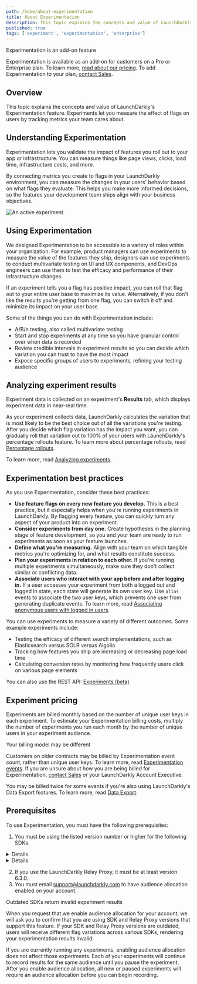 ```yaml
---
path: /home/about-experimentation
title: About Experimentation
description: This topic explains the concepts and value of LaunchDarkly's Experimentation feature.
published: true
tags: ['experiment', 'experimentation', 'enterprise']
---
```


<Callout intent="primary">
<CalloutTitle>Experimentation is an add-on feature</CalloutTitle>
<CalloutDescription>

Experimentation is available as an add-on for customers on a Pro or Enterprise plan. To learn more, [read about our pricing](https://launchdarkly.com/pricing/). To add Experimentation to your plan, [contact Sales](https://launchdarkly.com/contact-sales/).

</CalloutDescription>
</Callout>

## Overview

This topic explains the concepts and value of LaunchDarkly's Experimentation feature. Experiments let you measure the effect of flags on users by tracking metrics your team cares about.

## Understanding Experimentation

Experimentation lets you validate the impact of features you roll out to your app or infrastructure. You can measure things like page views, clicks, load time, infrastructure costs, and more.

By connecting metrics you create to flags in your LaunchDarkly environment, you can measure the changes in your users' behavior based on what flags they evaluate. This helps you make more informed decisions, so the features your development team ships align with your business objectives.

![An active experiment.](experiment-card.png)

## Using Experimentation

We designed Experimentation to be accessible to a variety of roles within your organization. For example, product managers can use experiments to measure the value of the features they ship, designers can use experiments to conduct multivariate testing on UI and UX components, and DevOps engineers can use them to test the efficacy and performance of their infrastructure changes.

If an experiment tells you a flag has positive impact, you can roll that flag out to your entire user base to maximize its value. Alternatively, if you don't like the results you're getting from one flag, you can switch it off and minimize its impact on your user base.

Some of the things you can do with Experimentation include:

- A/B/n testing, also called multivariate testing
- Start and stop experiments at any time so you have granular control over when data is recorded
- Review credible intervals in experiment results so you can decide which variation you can trust to have the most impact
- Expose specific groups of users to experiments, refining your testing audience

## Analyzing experiment results

Experiment data is collected on an experiment's **Results** tab, which displays experiment data in near-real time.

As your experiment collects data, LaunchDarkly calculates the variation that is most likely to be the best choice out of all the variations you're testing. After you decide which flag variation has the impact you want, you can gradually roll that variation out to 100% of your users with LaunchDarkly's percentage rollouts feature. To learn more about percentage rollouts, read [Percentage rollouts](/home/flags/rollouts).

To learn more, read [Analyzing experiments](/home/analyzing-experiments).

## Experimentation best practices

As you use Experimentation, consider these best practices:

- **Use feature flags on every new feature you develop.** This is a best practice, but it especially helps when you're running experiments in LaunchDarkly. By flagging every feature, you can quickly turn any aspect of your product into an experiment.
- **Consider experiments from day one.** Create hypotheses in the planning stage of feature development, so you and your team are ready to run experiments as soon as your feature launches.
- **Define what you're measuring.** Align with your team on which tangible metrics you're optimizing for, and what results constitute success.
- **Plan your experiments in relation to each other.** If you're running multiple experiments simultaneously, make sure they don't collect similar or conflicting data.
- **Associate users who interact with your app before and after logging in.** If a user accesses your experiment from both a logged out and logged in state, each state will generate its own user key. Use `alias` events to associate the two user keys, which prevents one user from generating duplicate events. To learn more, read [Associating anonymous users with logged in users](/home/users/anonymous-users#associating-anonymous-users-with-logged-in-users).

You can use experiments to measure a variety of different outcomes. Some example experiments include:

- Testing the efficacy of different search implementations, such as Elasticsearch versus SOLR versus Algolia
- Tracking how features you ship are increasing or decreasing page load time
- Calculating conversion rates by monitoring how frequently users click on various page elements

<LearnMore>

You can also use the REST API: [Experiments (beta)](https://apidocs.launchdarkly.com/tag/Experiments-(beta))

</LearnMore>

## Experiment pricing

Experiments are billed monthly based on the number of unique user keys in each experiment. To estimate your Experimentation billing costs, multiply the number of experiments you run each month by the number of unique users in your experiment audience.

<Callout intent="info">
<CalloutTitle>Your billing model may be different</CalloutTitle>
<CalloutDescription>

Customers on older contracts may be billed by Experimentation event count, rather than unique user keys. To learn more, read [Experimentation events](/home/about-experimentation/events). If you are unsure about how you are being billed for Experimentation, [contact Sales](https://launchdarkly.com/contact-sales/) or your LaunchDarkly Account Executive.


You may be billed twice for some events if you're also using LaunchDarkly's Data Export features. To learn more, read [Data Export](/home/data-export).

</CalloutDescription>
</Callout>

## Prerequisites

To use Experimentation, you must have the following prerequisites:

1. You must be using the listed version number or higher for the following SDKs.

<Details summary="Click to expand a table listing required client-side SDK versions">

Client-side SDKs:

<Table>
  <TableHeader>
    <TableHeadCell>SDK</TableHeadCell>
    <TableHeadCell>Version</TableHeadCell>
  </TableHeader>
  <TableBody>
    <TableRow>
      <TableCell>.NET (client-side/Xamarin)</TableCell>
      <TableCell>2.0.0</TableCell>
    </TableRow>
    <TableRow>
      <TableCell>Android</TableCell>
      <TableCell>3.1.0</TableCell>
    </TableRow>
    <TableRow>
      <TableCell>C/C++</TableCell>
      <TableCell>All versions</TableCell>
    </TableRow>
    <TableRow>
      <TableCell>Electron</TableCell>
      <TableCell>All versions</TableCell>
    </TableRow>
    <TableRow>
      <TableCell>Flutter</TableCell>
      <TableCell>0.2.0</TableCell>
    </TableRow>
    <TableRow>
      <TableCell>iOS</TableCell>
      <TableCell>All versions</TableCell>
    </TableRow>
    <TableRow>
      <TableCell>JavaScript</TableCell>
      <TableCell>All versions</TableCell>
    </TableRow>
    <TableRow>
      <TableCell>Node.js</TableCell>
      <TableCell>All versions</TableCell>
    </TableRow>
    <TableRow>
      <TableCell>React Native</TableCell>
      <TableCell>5.0.0</TableCell>
    </TableRow>
    <TableRow>
      <TableCell>React Web</TableCell>
      <TableCell>All versions</TableCell>
    </TableRow>
    <TableRow>
      <TableCell>Roku</TableCell>
      <TableCell>All versions</TableCell>
    </TableRow>
</TableBody>
</Table>

</Details>

<Details summary="Click to expand a table listing required server-side SDK versions">

Server-side SDKs:

<Table>
  <TableHeader>
    <TableHeadCell>SDK</TableHeadCell>
    <TableHeadCell>Version</TableHeadCell>
  </TableHeader>
  <TableBody>
  <TableRow>
    <TableCell>.NET</TableCell>
    <TableCell>6.1.0</TableCell>
  </TableRow>
  <TableRow>
    <TableCell>Apex</TableCell>
    <TableCell>1.1.0</TableCell>
  </TableRow>
  <TableRow>
    <TableCell>C/C++</TableCell>
    <TableCell>2.4.0</TableCell>
  </TableRow>
  <TableRow>
    <TableCell>Erlang</TableCell>
    <TableCell>1.2.0</TableCell>
  </TableRow>
  <TableRow>
    <TableCell>Go</TableCell>
    <TableCell>5.4.0</TableCell>
  </TableRow>
  <TableRow>
    <TableCell>Haskell</TableCell>
    <TableCell>2.2.0</TableCell>
  </TableRow>
  <TableRow>
    <TableCell>Java</TableCell>
    <TableCell>5.5.0</TableCell>
  </TableRow>
  <TableRow>
    <TableCell>Lua</TableCell>
    <TableCell>2.4.0</TableCell>
  </TableRow>
  <TableRow>
    <TableCell>Node.js</TableCell>
    <TableCell>6.1.0</TableCell>
  </TableRow>
  <TableRow>
    <TableCell>PHP</TableCell>
    <TableCell>4.1.0</TableCell>
  </TableRow>
  <TableRow>
    <TableCell>Python</TableCell>
    <TableCell>7.2.0</TableCell>
  </TableRow>
  <TableRow>
    <TableCell>Ruby</TableCell>
    <TableCell>6.2.0</TableCell>
  </TableRow>
  <TableRow>
    <TableCell>Rust</TableCell>
    <TableCell>1.0.0-beta.1</TableCell>
  </TableRow>
</TableBody>
</Table>

</Details>

2. If you use the LaunchDarkly Relay Proxy, it must be at least version 6.3.0.
3. You must email support@launchdarkly.com to have audience allocation enabled on your account.

<Callout intent="alert">
<CalloutTitle>Outdated SDKs return invalid experiment results</CalloutTitle>
<CalloutDescription>

When you request that we enable audience allocation for your account, we will ask you to confirm that you are using SDK and Relay Proxy versions that support this feature. If your SDK and Relay Proxy versions are outdated, users will receive different flag variations across various SDKs, rendering your experimentation results invalid.

</CalloutDescription>
</Callout>

If you are currently running any experiments, enabling audience allocation does not affect those experiments. Each of your experiments will continue to record results for the same audience until you pause the experiment. After you enable audience allocation, all new or paused experiments will require an audience allocation before you can begin recording.